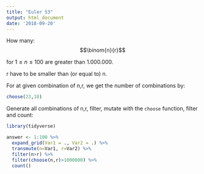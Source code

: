 ```yaml
---
title: "Euler 53"
output: html_document
date: '2018-09-20'
---
```


How many:
$$\binom{n}{r}$$

for $1 \le n \le 100$ are greater than 1.000.000.

r have to be smaller than (or equal to) n.

For at given combination of n,r, we get the number of combinations by:

```r
choose(23,10)
```

Generate all combinations of n,r, filter, mutate with the `choose` function,
filter and count:

```r
library(tidyverse)

answer <- 1:100 %>% 
  expand_grid(Var1 = ., Var2 = .) %>% 
  transmute(n=Var1, r=Var2) %>% 
  filter(n>r) %>% 
  filter(choose(n,r)>1000000) %>% 
  count()
```
